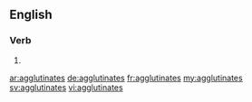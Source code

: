 ==English==

===Verb===
{{head|en|verb form}}

# {{en-third-person singular of|agglutinate}}

[[ar:agglutinates]]
[[de:agglutinates]]
[[fr:agglutinates]]
[[my:agglutinates]]
[[sv:agglutinates]]
[[vi:agglutinates]]